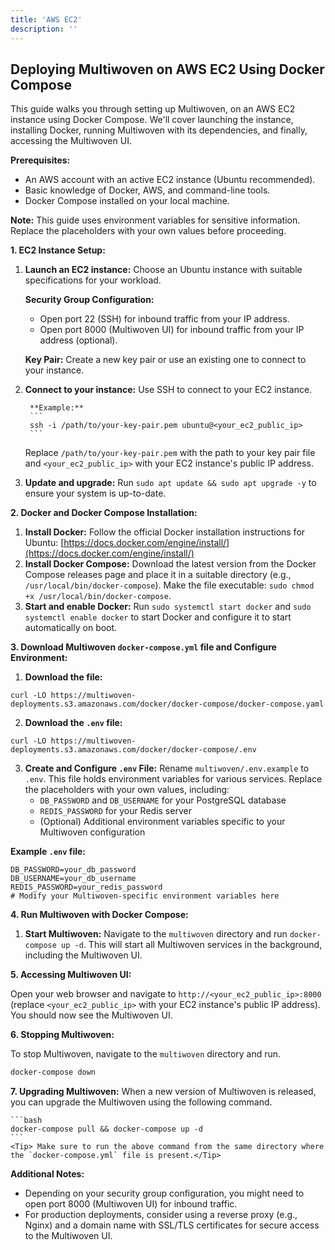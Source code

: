 ```yaml
---
title: 'AWS EC2'
description: ''
---
```


## Deploying Multiwoven on AWS EC2 Using Docker Compose

This guide walks you through setting up Multiwoven, on an AWS EC2 instance using Docker Compose. We'll cover launching the instance, installing Docker, running Multiwoven with its dependencies, and finally, accessing the Multiwoven UI.

**Prerequisites:**

* An AWS account with an active EC2 instance (Ubuntu recommended).
* Basic knowledge of Docker, AWS, and command-line tools.
* Docker Compose installed on your local machine.

**Note:** This guide uses environment variables for sensitive information. Replace the placeholders with your own values before proceeding.

**1. EC2 Instance Setup:**

1. **Launch an EC2 instance:** Choose an Ubuntu instance with suitable specifications for your workload.

    **Security Group Configuration:**
    * Open port 22 (SSH) for inbound traffic from your IP address.
    * Open port 8000 (Multiwoven UI) for inbound traffic from your IP address (optional).

    **Key Pair:** Create a new key pair or use an existing one to connect to your instance.

2. **Connect to your instance:** Use SSH to connect to your EC2 instance.
    
        **Example:**
        ```
        ssh -i /path/to/your-key-pair.pem ubuntu@<your_ec2_public_ip>
        ```
    Replace `/path/to/your-key-pair.pem` with the path to your key pair file and `<your_ec2_public_ip>` with your EC2 instance's public IP address.
    
3. **Update and upgrade:** Run `sudo apt update && sudo apt upgrade -y` to ensure your system is up-to-date.

**2. Docker and Docker Compose Installation:**

1. **Install Docker:** Follow the official Docker installation instructions for Ubuntu: [https://docs.docker.com/engine/install/](https://docs.docker.com/engine/install/)
2. **Install Docker Compose:** Download the latest version from the Docker Compose releases page and place it in a suitable directory (e.g., `/usr/local/bin/docker-compose`). Make the file executable: `sudo chmod +x /usr/local/bin/docker-compose`.
3. **Start and enable Docker:** Run `sudo systemctl start docker` and `sudo systemctl enable docker` to start Docker and configure it to start automatically on boot.

**3. Download Multiwoven `docker-compose.yml` file and Configure Environment:**

1. **Download the file:** 
``` 
curl -LO https://multiwoven-deployments.s3.amazonaws.com/docker/docker-compose/docker-compose.yaml
```
2. **Download the `.env` file:**  
```
curl -LO https://multiwoven-deployments.s3.amazonaws.com/docker/docker-compose/.env
```
3. **Create and Configure `.env` File:** Rename `multiwoven/.env.example` to `.env`. This file holds environment variables for various services. Replace the placeholders with your own values, including:
    * `DB_PASSWORD` and `DB_USERNAME` for your PostgreSQL database
    * `REDIS_PASSWORD` for your Redis server
    * (Optional) Additional environment variables specific to your Multiwoven configuration

**Example `.env` file:**

```
DB_PASSWORD=your_db_password
DB_USERNAME=your_db_username
REDIS_PASSWORD=your_redis_password
# Modify your Multiwoven-specific environment variables here
```

**4. Run Multiwoven with Docker Compose:**

1. **Start Multiwoven:** Navigate to the `multiwoven` directory and run `docker-compose up -d`. This will start all Multiwoven services in the background, including the Multiwoven UI.

**5. Accessing Multiwoven UI:**

Open your web browser and navigate to `http://<your_ec2_public_ip>:8000` (replace `<your_ec2_public_ip>` with your EC2 instance's public IP address). You should now see the Multiwoven UI.

**6. Stopping Multiwoven:**

To stop Multiwoven, navigate to the `multiwoven` directory and run.

```bash
docker-compose down
```

**7. Upgrading Multiwoven:**
    When a new version of Multiwoven is released, you can upgrade the Multiwoven using the following command.

    ```bash
    docker-compose pull && docker-compose up -d
    ```
    <Tip> Make sure to run the above command from the same directory where the `docker-compose.yml` file is present.</Tip>

**Additional Notes:**

* Depending on your security group configuration, you might need to open port 8000 (Multiwoven UI) for inbound traffic.
* For production deployments, consider using a reverse proxy (e.g., Nginx) and a domain name with SSL/TLS certificates for secure access to the Multiwoven UI.
